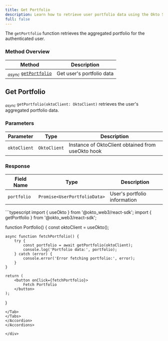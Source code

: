 ```yaml
---
title: Get Portfolio
description: Learn how to retrieve user portfolio data using the Okto SDK.
full: false
---
```



The `getPortfolio` function retrieves the aggregated portfolio for the authenticated user.

### Method Overview

| Method | Description |
|---------|-------------|
| <sub><i>async</i></sub> [`getPortfolio`](#get-portfolio) | Get user's portfolio data |

<div className="method-box">

## Get Portfolio

<sub><i>async</i></sub> `getPortfolio(oktoClient: OktoClient)` retrieves the user's aggregated portfolio data.

### Parameters

| Parameter | Type | Description |
|-----------|------|-------------|
| `oktoClient` | `OktoClient` | Instance of OktoClient obtained from useOkto hook |

### Response

<Callout title="Success Response">

| Field Name | Type | Description |
|------------|------|-------------|
| `portfolio` | `Promise<UserPortfolioData>` | User's portfolio information |

</Callout>

<Accordions>
<Accordion title="Example">
<Tabs items={['TypeScript']}>
<Tab value="TypeScript">
```typescript
import { useOkto } from '@okto_web3/react-sdk';
import { getPortfolio } from '@okto_web3/react-sdk';

function Portfolio() {
    const oktoClient = useOkto();

    async function fetchPortfolio() {
        try {
            const portfolio = await getPortfolio(oktoClient);
            console.log('Portfolio data:', portfolio);
        } catch (error) {
            console.error('Error fetching portfolio:', error);
        }
    }

    return (
        <button onClick={fetchPortfolio}>
            Fetch Portfolio
        </button>
    );
}
```
</Tab>
</Tabs>
</Accordion>
</Accordions>

</div>